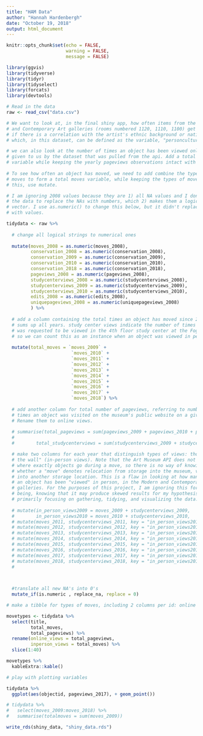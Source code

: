 ```yaml
---
title: "HAM Data"
author: "Hannah Hardenbergh"
date: "October 19, 2018"
output: html_document
---
```


```r
knitr::opts_chunk$set(echo = FALSE,
                      warning = FALSE,
                      message = FALSE)

library(ggvis)
library(tidyverse)
library(tidyr)
library(tidyselect)
library(forcats)
library(devtools)

```

```r

# Read in the data
raw <- read_csv("data.csv")

# We want to look at, in the final shiny app, how often items from the Modern
# and Contemporary Art galleries (rooms numbered 1120, 1110, 1100) get moved and
# if there is a correlation with the artist's ethnic background or nationality,
# which, in this dataset, can be defined as the variable, "personculture".

# we can also look at the number of times an object has been viewed online,
# given to us by the dataset that was pulled from the api. Add a total pageviews
# variable while keeping the yearly pageviews observations intact with mutate.
  
# To see how often an object has moved, we need to add combine the types of
# moves to form a total moves variable, while keeping the types of moves. to do
# this, use mutate.

# I am ignoring 2008 values because they are 1) all NA values and I don't have
# the data to replace the NAs with numbers, which 2) makes them a logical
# vector. I use as.numeric() to change this below, but it didn't replace NA's
# with values.

tidydata <- raw %>%
  
  # change all logical strings to numerical ones
  
  mutate(moves_2008 = as.numeric(moves_2008),
         conservation_2008 = as.numeric(conservation_2008),
         conservation_2009 = as.numeric(conservation_2009),
         conservation_2010 = as.numeric(conservation_2010),
         conservation_2018 = as.numeric(conservation_2018),
         pageviews_2008 = as.numeric(pageviews_2008),
         studycenterviews_2008 = as.numeric(studycenterviews_2008),
         studycenterviews_2009 = as.numeric(studycenterviews_2009),
         studycenterviews_2010 = as.numeric(studycenterviews_2010),
         edits_2008 = as.numeric(edits_2008),
         uniquepageviews_2008 = as.numeric(uniquepageviews_2008)
         ) %>% 
  
  # add a column containing the total times an object has moved since 2009 that
  # sums up all years. study center views indicate the number of times an object
  # was requested to be viewed in the 4th floor study center at the Fogg museum,
  # so we can count this as an instance when an object was viewed in person.
  
  mutate(total_moves = `moves_2009` + 
                        `moves_2010` + 
                        `moves_2011` + 
                        `moves_2012` + 
                        `moves_2013` + 
                        `moves_2014` + 
                        `moves_2015` + 
                        `moves_2016` + 
                        `moves_2017` + 
                        `moves_2018`) %>%  
    
  # add another column for total number of pageviews, referring to number of
  # times an object was visited on the museum's public website on a given day.
  # Rename them to online views.
  
  # summarise(total_pageviews = sum(pageviews_2009 + pageviews_2010 + pageviews_2011 + pageviews_2012 + pageviews_2013 + pageviews_2014 + pageviews_2015 + pageviews_2016 + pageviews_2017 + pageviews_2018),
  #           
  #        total_studycenterviews = sum(studycenterviews_2009 + studycenterviews_2010 + studycenterviews_2011 + studycenterviews_2012 + studycenterviews_2013 + studycenterviews_2014 + studycenterviews_2015 + studycenterviews_2016 + studycenterviews_2017 + studycenterviews_2018)) %>%

  # make two columns for each year that distinguish types of views: those online and those "on
  # the wall" (in-person views). Note that the Art Museum API does not specify
  # where exactly objects go during a move, so there is no way of knowing
  # whether a "move" denotes relocation from storage into the museum, versus
  # into another storage location. This is a flaw in looking at how many times
  # an object has been "viewed" in person, in the Modern and Contemporary art
  # galleries. For the purposes of this project, I am ignoring this for the time
  # being, knowing that it may produce skewed results for my hypothesis. I am
  # primarily focusing on gathering, tidying, and visualizing the data.
  
  # mutate(in_person_views2009 = moves_2009 + studycenterviews_2009,
  #        in_person_views2010 = moves_2010 + studycenterviews_2010,
  # mutate(moves_2011, studycenterviews_2011, key = "in_person_views2011", value = n) %>%
  # mutate(moves_2012, studycenterviews_2012, key = "in_person_views2012", value = n) %>%
  # mutate(moves_2013, studycenterviews_2013, key = "in_person_views2013", value = n) %>%
  # mutate(moves_2014, studycenterviews_2014, key = "in_person_views2014", value = n) %>%
  # mutate(moves_2015, studycenterviews_2015, key = "in_person_views2015", value = n) %>%
  # mutate(moves_2016, studycenterviews_2016, key = "in_person_views2016", value = n) %>%
  # mutate(moves_2017, studycenterviews_2017, key = "in_person_views2017", value = n) %>%
  # mutate(moves_2018, studycenterviews_2018, key = "in_person_views2018", value = n) %>%
  # 


  
  #translate all new NA's into 0's
  mutate_if(is.numeric , replace_na, replace = 0)
```


```r

# make a tibble for types of moves, including 2 columns per id: online views and in-person views.

movetypes <- tidydata %>% 
  select(title,
         total_moves,
         total_pageviews) %>% 
  rename(online_views = total_pageviews,
         inperson_views = total_moves) %>% 
  slice(1:40)

movetypes %>% 
  kableExtra::kable()

# play with plotting variables

tidydata %>% 
  ggplot(aes(objectid, pageviews_2017), + geom_point())

# tidydata %>% 
#   select(moves_2009:moves_2018) %>%
#   summarise(totalmoves = sum(moves_2009))

```

```r
write_rds(shiny_data, "shiny_data.rds")
```


